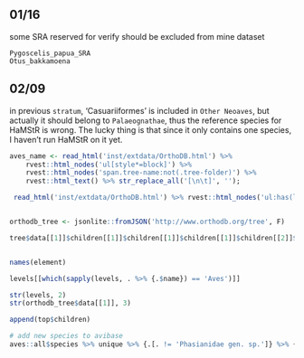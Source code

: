 
## 01/16

some SRA reserved for verify should be excluded from mine dataset 

```
Pygoscelis_papua_SRA
Otus_bakkamoena
```

## 02/09

in previous `stratum`, 'Casuariiformes' is included in `Other Neoaves`, but actually it should belong to `Palaeognathae`, thus the reference species for HaMStR is wrong. The lucky thing is that since it only contains one species, I haven't run HaMStR on it yet.



```r
aves_name <- read_html('inst/extdata/OrthoDB.html') %>% 
	rvest::html_nodes('ul[style*=block]') %>% 
	rvest::html_nodes('span.tree-name:not(.tree-folder)') %>% 
	rvest::html_text() %>% str_replace_all('[\n\t]', '');

 read_html('inst/extdata/OrthoDB.html') %>% rvest::html_nodes('ul:has(li)')


orthodb_tree <- jsonlite::fromJSON('http://www.orthodb.org/tree', F)

tree$data[[1]]$children[[1]]$children[[1]]$children[[1]]$children[[2]]$children[[1]]$children[[1]]


names(element)

levels[[which(sapply(levels, . %>% {.$name}) == 'Aves')]]

str(levels, 2)
str(orthodb_tree$data[[1]], 3)

append(top$children)

```






```r
# add new species to avibase 
aves::all$species %>% unique %>% {.[. != 'Phasianidae gen. sp.']} %>% {.[!(aves::extract_genus(.) %in% aves::taxonomy$genus)]}
```
